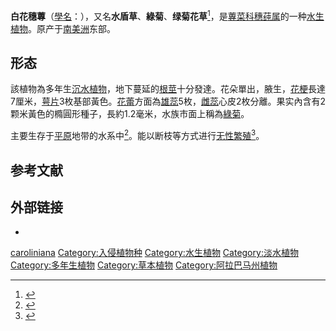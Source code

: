 {{Speciesbox
| image = Cabomba caroliniana leaves.jpg
| image_caption =沉水叶
| genus = Cabomba
| species = caroliniana
| authority = [[A.Gray|A.Gray]], 1837
}}
'''白花穗蓴'''（[[學名|學名]]：{{lang|la|''Cabomba caroliniana''}}），又名'''水盾草'''、'''綠菊'''、'''绿菊花草'''<ref>{{cite journal |author1=沈脂红 |title=水盾草——新入侵的外来种 |journal=植物杂志 |date=2002 |issue=2 |pages=37-38 |url=http://www.cnki.com.cn/Article/CJFDTotal-ZWZA200002033.htm}}</ref>，是[[蓴菜科|蓴菜科]][[穗莼属|穗莼属]]的一种[[水生植物|水生植物]]。{{r|theplantlist}}原产于[[南美洲|南美洲]]东部。

==形态==
該植物為多年生[[沉水植物|沉水植物]]，地下蔓延的[[根莖|根莖]]十分發達。花朵單出，腋生，[[花梗|花梗]]長達7厘米，[[萼片|萼片]]3枚基部黃色。[[花蕾|花蕾]]方面為[[雄蕊|雄蕊]]5枚，[[雌蕊|雌蕊]]心皮2枚分離。果实內含有2颗米黃色的橢圓形種子，長約1.2毫米，水族市面上稱為[[綠菊|綠菊]]。{{r|TaiBNET}}

主要生存于[[平原|平原]]地带的水系中<ref>{{cite journal |author1=丁炳扬 |coauthors=于明坚,金孝锋,俞建,姜维梅,董柯锋 |title=水盾草在中国的分布特点和入侵途径 |journal=生物多样性 |date=2003 |volume=11 |issue=3 |page=223-230 |url=http://www.biodiversity-science.net/CN/10.17520/biods.2003029}}</ref>。能以断枝等方式进行[[无性繁殖|无性繁殖]]<ref>{{cite journal |last1=Fan |first1=Jingyu |last2=Li |first2=Hanpeng |last3=Zhu |first3=Gengping |title=Selecting the best individual model to predict potential distribution of Cabomba caroliniana in China |journal=Biodiversity Science |date=2019 |volume=27 |issue=2 |pages=140–148 |doi=10.17520/biods.2018232}}</ref>。

==参考文献==
{{reflist|refs=
<ref name=theplantlist>[http://www.theplantlist.org/tpl1.1/record/kew-28282 ''Cabomba caroliniana'' A.Gray]. In: ''The Plant List'' (2013). Version 1.1. Published on the Internet; http://www.theplantlist.org/ [2018-4-7].</ref>
<ref name=TaiBNET>{{TaiBNET| zh=白花穗蓴 | id=417704 | binomial=Cabomba caroliniana | authority=A.Gray, 1837 | var= | accessdate=2018-4-7}}</ref>
}}

==外部链接==
{{commons category|Cabomba caroliniana}}
*{{wikispecies-inline|Cabomba caroliniana}}
{{Taxonbar|from=Q786072}}

[[Category:穗莼属|caroliniana]]
[[Category:入侵植物种|Category:入侵植物种]]
[[Category:水生植物|Category:水生植物]]
[[Category:淡水植物|Category:淡水植物]]
[[Category:多年生植物|Category:多年生植物]]
[[Category:草本植物|Category:草本植物]]
[[Category:阿拉巴马州植物|Category:阿拉巴马州植物]]